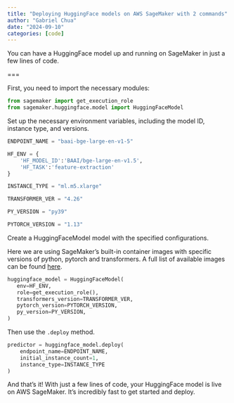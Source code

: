 ```yaml
---
title: "Deploying HuggingFace models on AWS SageMaker with 2 commands"
author: "Gabriel Chua"
date: "2024-09-10"
categories: [code]
---
```


You can have a HuggingFace model up and running on SageMaker in just a few lines of code. 

===

First, you need to import the necessary modules:

```python
from sagemaker import get_execution_role
from sagemaker.huggingface.model import HuggingFaceModel
```

Set up the necessary environment variables, including the model ID, instance type, and versions.

```python
ENDPOINT_NAME = "baai-bge-large-en-v1-5"

HF_ENV = {
    'HF_MODEL_ID':'BAAI/bge-large-en-v1.5',
    'HF_TASK':'feature-extraction'
}

INSTANCE_TYPE = "ml.m5.xlarge"

TRANSFORMER_VER = "4.26"

PY_VERSION = "py39"

PYTORCH_VERSION = "1.13"
```

Create a HuggingFaceModel model with the specified configurations.

Here we are using SageMaker's built-in container images with specific versions of python, pytorch and transformers. A full list of available images can be found [here](https://github.com/aws/deep-learning-containers/blob/master/available_images.md).

```python
huggingface_model = HuggingFaceModel(
   env=HF_ENV,
   role=get_execution_role(),
   transformers_version=TRANSFORMER_VER,
   pytorch_version=PYTORCH_VERSION,
   py_version=PY_VERSION,
)
```

Then use the `.deploy` method.

```python
predictor = huggingface_model.deploy(
    endpoint_name=ENDPOINT_NAME,
    initial_instance_count=1,
    instance_type=INSTANCE_TYPE
)
```

And that’s it! With just a few lines of code, your HuggingFace model is live on AWS SageMaker. It’s incredibly fast to get started and deploy.